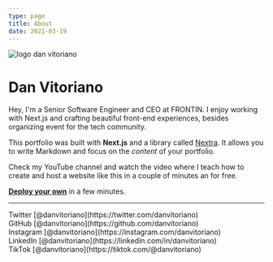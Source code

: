 ```yaml
---
type: page
title: About
date: 2021-03-19
---
```


<Image
  src="/images/Logo DeV DAN VITORIANO (Quadrado) (9).png"
  alt="logo dan vitoriano"
  width={300}
  height={300}
  priority
  className="next-image"
/>

# Dan Vitoriano

Hey, I'm a Senior Software Engineer and CEO at FRONTIN. I enjoy working with Next.js and crafting beautiful front-end experiences, besides organizing event for the tech community.

This portfolio was built with **Next.js** and a library called [Nextra](https://nextra.vercel.app/). It allows you to write Markdown and focus on the _content_ of your portfolio.

Check my YouTube channel and watch the video where I teach how to create and host a website like this in a couple of minutes an for free.

[**Deploy your own**](https://vercel.com/new/git/external?repository-url=https://github.com/vercel-solutions/nextjs-portfolio-starter&project-name=portfolio&repository-name=portfolio) in a few minutes.

---

<div>
  Twitter [@danvitoriano](https://twitter.com/danvitoriano)
  <br />
  GitHub [@danvitoriano](https://github.com/danvitoriano)
  <br />
  Instagram [@danvitoriano](https://instagram.com/danvitoriano)
  <br />
  LinkedIn [@danvitoriano](https://linkedin.com/in/danvitoriano)
  <br />
  TikTok [@danvitoriano](https://tiktok.com/@danvitoriano)
  <br />
</div>
